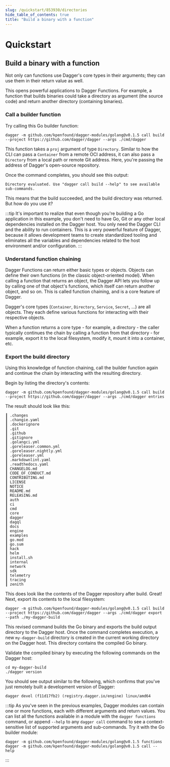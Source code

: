 ```yaml
---
slug: /quickstart/853930/directories
hide_table_of_contents: true
title: "Build a binary with a function"
---
```


# Quickstart


## Build a binary with a function

Not only can functions use Dagger's core types in their arguments; they can use them in their return value as well.

This opens powerful applications to Dagger Functions. For example, a function that builds binaries could take a directory as argument (the source code) and return another directory (containing binaries).

### Call a builder function

Try calling this Go builder function:

```shell
dagger -m github.com/kpenfound/dagger-modules/golang@v0.1.5 call build --project https://github.com/dagger/dagger --args ./cmd/dagger
```

This function takes a `proj` argument of type `Directory`. Similar to how the CLI can pass a `Container` from a remote OCI address, it can also pass a `Directory` from a local path or remote Git address. Here, you're passing the address of Dagger's open-source repository.

Once the command completes, you should see this output:

```shell
Directory evaluated. Use "dagger call build --help" to see available sub-commands.
```

This means that the build succeeded, and the build directory was returned. But how do you use it?

:::tip
It's important to realize that even though you're building a Go application in this example, you don't need to have Go, Git or any other local dependencies installed on the Dagger host. You only need the Dagger CLI and the ability to run containers. This is a very powerful feature of Dagger, because it allows development teams to create standardized tooling and eliminates all the variables and dependencies related to the host environment and/or configuration.
:::

### Understand function chaining

Dagger Functions can return either basic types or objects. Objects can define their own functions (in the classic object-oriented model). When calling a function that returns an object, the Dagger API lets you follow up by calling one of that object's functions, which itself can return another object, and so on. This is called function chaining, and is a core feature of Dagger.

Dagger's core types (`Container`, `Directory`, `Service`, `Secret`, ...) are all objects. They each define various functions for interacting with their respective objects.

When a function returns a core type - for example, a directory - the caller typically continues the chain by calling a function from that directory - for example, export it to the local filesystem, modify it, mount it into a container, etc.

### Export the build directory

Using this knowledge of function chaining, call the builder function again and continue the chain by interacting with the resulting directory.

Begin by listing the directory's contents:

```shell
dagger -m github.com/kpenfound/dagger-modules/golang@v0.1.5 call build --project https://github.com/dagger/dagger --args ./cmd/dagger entries
```

The result should look like this:

```shell
┃ .changes
┃ .changie.yaml
┃ .dockerignore
┃ .git
┃ .github
┃ .gitignore
┃ .golangci.yml
┃ .goreleaser.common.yml
┃ .goreleaser.nightly.yml
┃ .goreleaser.yml
┃ .markdownlint.yaml
┃ .readthedocs.yaml
┃ CHANGELOG.md
┃ CODE_OF_CONDUCT.md
┃ CONTRIBUTING.md
┃ LICENSE
┃ NOTICE
┃ README.md
┃ RELEASING.md
┃ auth
┃ ci
┃ cmd
┃ core
┃ dagger
┃ dagql
┃ docs
┃ engine
┃ examples
┃ go.mod
┃ go.sum
┃ hack
┃ helm
┃ install.sh
┃ internal
┃ network
┃ sdk
┃ telemetry
┃ tracing
┃ zenith
```

This does look like the contents of the Dagger repository after build. Great! Next, export its contents to the local filesystem:

```shell
dagger -m github.com/kpenfound/dagger-modules/golang@v0.1.5 call build --project https://github.com/dagger/dagger --args ./cmd/dagger export --path ./my-dagger-build
```

This revised command builds the Go binary and exports the build output directory to the Dagger host. Once the command completes execution, a new `my-dagger-build` directory is created in the current working directory on the Dagger host. This directory contains the compiled Go binary.

Validate the compiled binary by executing the following commands on the Dagger host:

```shell
cd my-dagger-build
./dagger version
```

You should see output similar to the following, which confirms that you've just remotely built a development version of Dagger:

```shell
dagger devel (f11d17fb2) (registry.dagger.io/engine) linux/amd64
```

:::tip
As you've seen in the previous examples, Dagger modules can contain one or more functions, each with different arguments and return values. You can list all the functions available in a module with the `dagger functions` command, or append `--help` to any `dagger call` command to see a context-sensitive list of supported arguments and sub-commands. Try it with the Go builder module:

```shell
dagger -m github.com/kpenfound/dagger-modules/golang@v0.1.5 functions
dagger -m github.com/kpenfound/dagger-modules/golang@v0.1.5 call --help
```
:::

